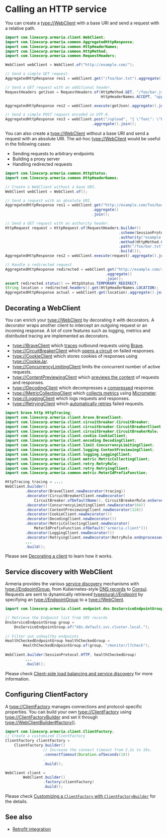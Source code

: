 # Calling an HTTP service

You can create a <type://WebClient> with a base URI and send a request with a relative path.

```java
import com.linecorp.armeria.client.WebClient;
import com.linecorp.armeria.common.AggregatedHttpResponse;
import com.linecorp.armeria.common.HttpHeaderNames;
import com.linecorp.armeria.common.HttpMethod;
import com.linecorp.armeria.common.RequestHeaders;

WebClient webClient = WebClient.of("http://example.com/");

// Send a simple GET request.
AggregatedHttpResponse res1 = webClient.get("/foo/bar.txt").aggregate().join();

// Send a GET request with an additional header.
RequestHeaders getJson = RequestHeaders.of(HttpMethod.GET, "/foo/bar.json",
                                           HttpHeaderNames.ACCEPT, "application/json");

AggregatedHttpResponse res2 = webClient.execute(getJson).aggregate().join();

// Send a simple POST request encoded in UTF-8.
AggregatedHttpResponse res3 = webClient.post("/upload", "{ \"foo\": \"bar\" }")
                                       .aggregate().join();
```

You can also create a <type://WebClient> without a base URI and send a request with an absolute URI.
The ad-hoc <type://WebClient> would be useful in the following cases:

- Sending requests to arbitrary endpoints
- Building a proxy server
- Handling redirected requests

```java
import com.linecorp.armeria.common.HttpStatus;
import com.linecorp.armeria.common.HttpHeaderNames;

// Create a WebClient without a base URI.
WebClient webClient = WebClient.of();

// Send a request with an absolute URI.
AggregatedHttpResponse res1 = webClient.get("http://example.com/foo/bar.txt")
                                       .aggregate()
                                       .join();

// Send a GET request with an authority header.
HttpRequest request = HttpRequest.of(RequestHeaders.builder()
                                                   .scheme(SessionProtocol.HTTP)
                                                   .authority("example.com")
                                                   .method(HttpMethod.GET)
                                                   .path("/foo/bar.txt")
                                                   .build());
AggregatedHttpResponse res2 = webClient.execute(request).aggregate().join();

// Handle a redirected request
AggregatedHttpResponse redirected = webClient.get("http://example.com/redirect")
                                             .aggregate()
                                             .join();
assert redirected.status() == HttpStatus.TEMPORARY_REDIRECT;
String location = redirected.headers().get(HttpHeaderNames.LOCATION);
AggregatedHttpResponse actual = webClient.get(location).aggregate().join();
```

## Decorating a WebClient

You can enrich your <type://WebClient> by decorating it with decorators.
A decorator wraps another client to intercept an outgoing request or an incoming response.
A lot of core features such as logging, metrics and distributed tracing are implemented as decorators.

- <type://BraveClient> which [traces](/docs/advanced-zipkin) outbound requests using 
  [Brave](https://github.com/openzipkin/brave).
- <type://CircuitBreakerClient> which [opens a circuit](/docs/client-circuit-breaker) on failed responses.
- <type://CookieClient> which stores cookies of responses using <type://CookieJar>.
- <type://ConcurrencyLimitingClient> limits the concurrent number of active requests.
- <type://ContentPreviewingClient> which
  [previews the content](https://armeria.dev/docs/advanced-structured-logging/#enabling-content-previews) of
  requests and responses.
- <type://DecodingClient> which decompresses a
  [compressed](https://developer.mozilla.org/en-US/docs/Web/HTTP/Headers/Content-Encoding) response.
- <type://MetricCollectingClient> which 
  [collects metrics](/docs/advanced-metrics#collecting-client-side-metrics) using 
  [Micrometer](https://micrometer.io/).
- <type://LoggingClient> which logs requests and responses.
- <type://RetryingClient> which [automatically retries](/docs/client-retry) failed requests.
  
```java
import brave.http.HttpTracing;
import com.linecorp.armeria.client.brave.BraveClient;
import com.linecorp.armeria.client.circuitbreaker.CircuitBreaker;
import com.linecorp.armeria.client.circuitbreaker.CircuitBreakerClient;
import com.linecorp.armeria.client.circuitbreaker.CircuitBreakerRule;
import com.linecorp.armeria.client.cookie.CookieClient;
import com.linecorp.armeria.client.encoding.DecodingClient;
import com.linecorp.armeria.client.limit.ConcurrencyLimitingClient;
import com.linecorp.armeria.client.logging.ContentPreviewingClient;
import com.linecorp.armeria.client.logging.LoggingClient;
import com.linecorp.armeria.client.metric.MetricCollectingClient;
import com.linecorp.armeria.client.retry.RetryRule;
import com.linecorp.armeria.client.retry.RetryingClient;
import com.linecorp.armeria.common.metric.MeterIdPrefixFunction;

HttpTracing tracing = ...;
WebClient.builder()
         .decorator(BraveClient.newDecorator(tracing))
         .decorator(CircuitBreakerClient.newDecorator(
             CircuitBreaker.ofDefaultName(), CircuitBreakerRule.onServerErrorStatus()))
         .decorator(ConcurrencyLimitingClient.newDecorator(64))
         .decorator(ContentPreviewingClient.newDecorator(128))
         .decorator(CookieClient.newDecorator())
         .decorator(DecodingClient.newDecorator())
         .decorator(MetricCollectingClient.newDecorator(
             MeterIdPrefixFunction.ofDefault("armeria.client")))
         .decorator(LoggingClient.newDecorator())
         .decorator(RetryingClient.newDecorator(RetryRule.onUnprocessed()))
         ...
         .build();
```

Please see [Decorating a client](/docs/client-decorator) to learn how it works.

## Service discovery with WebClient

Armeria provides the various [service discovery](https://microservices.io/patterns/client-side-discovery.html)
mechanisms with <type://EndpointGroup>, 
from Kubernetes-style [DNS records](/docs/client-service-discovery#dns-based-service-discovery-with-dnsendpointgroup) 
to [Consul](/docs/client-service-discovery#consul-based-service-discovery-with-consulendpointgroup).
Requests are sent to dynamically retrieved <typeplural://Endpoint> by specifying an <type://EndpointGroup>
to a <type://WebClient>.

```java
import com.linecorp.armeria.client.endpoint.dns.DnsServiceEndpointGroup;

// Retrieve the Endpoint list from SRV records
DnsServiceEndpointGroup group =
    DnsServiceEndpointGroup.of("k8s.default.svc.cluster.local.");
    
// Filter out unhealthy endpoints
HealthCheckedEndpointGroup healthCheckedGroup =
        HealthCheckedEndpointGroup.of(group, "/monitor/l7check");
        
WebClient.builder(SessionProtocol.HTTP, healthCheckedGroup)
         ...
         .build();
```

Please check [Client-side load balancing and service discovery](/docs/client-service-discovery)
for more information.

## Configuring ClientFactory

A <type://ClientFactory> manages connections and protocol-specific properties.
You can build your own <type://ClientFactory> using <type://ClientFactoryBuilder> and 
set it through <type://WebClientBuilder#factory()>.

```java
import com.linecorp.armeria.client.ClientFactory;
// Create a customized ClientFactory                                  
ClientFactory clientFactory =
    ClientFactory.builder()
                 // Increase the connect timeout from 3.2s to 10s.
                 .connectTimeout(Duration.ofSeconds(10))
                 .
                 .build();

WebClient client =
        WebClient.builder()
                 .factory(clientFactory)
                 .build();
```

Please check [Customizing a `ClientFactory` with `ClientFactoryBuilder`](/docs/client-factory-builder)
for the details.

## See also
- [Retrofit integration](/docs/client-retrofit)


